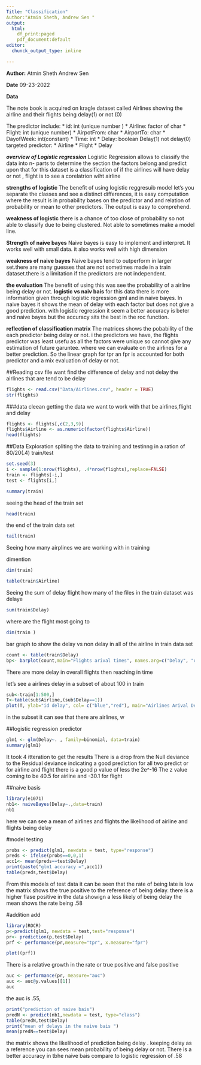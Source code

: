 ```yaml
---
Title: "Classification"
Author:"Atmin Sheth, Andrew Sen "
output:
  html:
    df_print:paged
    pdf_document:default
editor: 
  chunck_output_type: inline

---
```


**Author:**
  Atmin Sheth
  Andrew Sen
  
**Date**
09-23-2022


**Data**

The note book is acquired on kragle  dataset called Airlines
showing the airline and their flights being delay(1) or not (0)

The predictor include:
*   id: int (unique number )
*   Airline: factor of char 
*   Flight: int (unique number)
*   AirpotFrom: char
*   AirportTo:  char
*   DayofWeek: int(constant)
*   Time: int
*   Delay: boolean Delay(1) not delay(0)
targeted predictor:
*   Airline
*   Flight
*   Delay

***overview of Logistic regression***
Logistic Regression allows to classify the data into n- parts  to determine the section the factors belong and predict upon that 
for this dataset is a classification of if the airlines will have delay or not , flight is to see a corelatrion wiht airline

**strengths of logistic **
The benefit of using logistic reggresuib model let's you separate the classes and see a distinct differences, it is easy computation 
where the result is in probability bases on the predictor and and relation of probability or mean to other predictors. The output
is easy to comprehend.

**weakness of logistic**
there is a chance of too close of probability so not able to classify due to being clustered.  Not able to sometimes 
make a model line. 

**Strength of naive bayes**
Naive bayes is easy to implement and interpret. It works well with small data. it also works well with high dimension

**weakness of naive bayes**
Naive bayes tend to outperform in larger set.there are many guesses that are not sometimes made in a train dataset.there is a limitation if the predictors are not independent.

**the evaluation**
The benefit of using this was see the probability of a airline being delay or not.
**logistic vs naiv bais**
for this data there is more information given through logistic regression gml and in naive bayes. In naive bayes it shows the mean of delay with each factor but does not give a good prediction. with logistic regression it seem a better accuracy is beter and naive bayes but the accuracy sits the best in the roc 
function. 

**reflection of classification matrix**
The matrices shows the pobability of the each predictor being delay or not. i the predictors we have, the flights predictor was least usefu as all the factors were unique so cannot give any estimation of future garuntee. where we can evaluate on the airlines for a better prediction. So the linear graph for tpr an fpr is accounted for both predictor and a mix evaluation of delay or not.

##Reading csv file
want find the difference of delay and not delay
the airlines that are tend to be delay
```r
flights <- read.csv("Data/Airlines.csv", header = TRUE)
str(flights)
```

###data cleean
getting the data we want to work with that be airlines,flight and  delay


```r
flights <- flights[,c(2,3,9)]
flights$Airline <- as.numeric(factor(flights$Airline))
head(flights)
```

##Data Exploration
spliting the data to training and testinng in a ration of 80/20(.4) train/test


```r
set.seed(3)
i <- sample(1:nrow(flights), .4*nrow(flights),replace=FALSE)
train <- flights[-i,]
test <- flights[i,]
```

```r
summary(train)
```

seeing the head of the train set

```r
head(train)
```

the end of the train data set 
```r
tail(train)
```
Seeing how many airplines we are working with in training 


dimention
```r
dim(train)
```

```r
table(train$Airline)

```
Seeing the sum of delay flight 
how many of the files in the train dataset was delaye
```r
sum(train$Delay)
```
where are the flight most going to 
```r
dim(train )
```




bar graph to show the delay vs non delay in all of the airline in train data set
```r
count <- table(train$Delay)
bp<- barplot(count,main="Flights arival times", names.arg=c("Delay", "on Time"),cex.names=.8)
```

There are more delay in overall flights then reaching in time 




let's see a  airlines delay in a subset of about 100 in  train
```r
sub<-train[1:500,]
T<-table(sub$Airline,(sub$Delay==1))
plot(T, ylab="id delay", col= c("blue","red"), main="Airlines Arival Delay or not")
```
 
in the subset it can see that there are airlines, w



##logistic regression predictor

```r
glm1 <- glm(Delay~. , family=binomial, data=train)
summary(glm1)
```
It took 4 itteration to get the results
There is a drop from the Null deviance to the Residual deviance indicating a good prediction
for all two predict or for airline and flight there is a good p value of less the 2e^-16 
The z value coming to be 40.5 for airline and  -30.1 for flight 

##naive basis

```r
library(e1071)
nb1<- naiveBayes(Delay~.,data=train)
nb1
```
here we can see a mean of airlines and flights
the likelihood of airline and flights being delay 



#model testing 
```r
probs <- predict(glm1, newdata = test, type="response")
preds <- ifelse(probs==0,0,1)
acc1<- mean(preds==test$Delay)
print(paste("glm1 accuracy =",acc1))
table(preds,test$Delay)

```

From this models of test data it can be seen that the rate of being late is low 
the matrix shows the true positive to the reference of being delay. there is a higher flase positive in the data showign a less likely of being delay
the mean shows the rate being .58 

#addition add 
```r
library(ROCR)
p<-predict(glm1, newdata = test,test="response")
pr<- prediction(p,test$Delay)
prf <- performance(pr,measure="tpr", x.measure="fpr")

plot((prf))

```
There is a relative growth in the rate or true positive and false positive 
```r
auc <- performance(pr, measure="auc")
auc <- auc@y.values[[1]]
auc
```
the auc is .55, 
```r

print("prediction of naive bais")
predN <- predict(nb1,newdata = test, type="class")
table(predN,test$Delay)
print("mean of delays in the naive bais ")
mean(predN==test$Delay)
```   
the matrix shows the likelihood of prediction being delay . keeping delay as a reference you can sees mean probability of being delay or not. 
There is a better accuracy in tbhe naive bais compare to logistic regression of .58 



